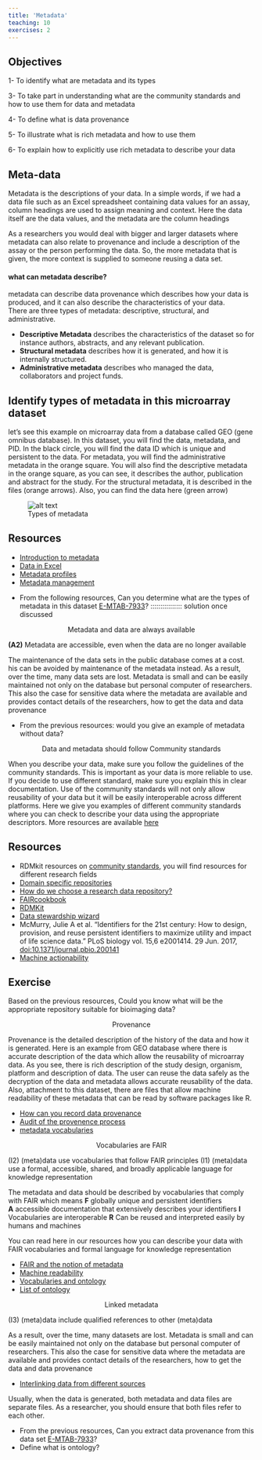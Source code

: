 ```yaml
---
title: 'Metadata'
teaching: 10
exercises: 2
---
```

::: callout
## Objectives
1- To identify what are metadata and its types

3- To take part in understanding what are the community standards and how to use them for data and metadata

4- To define what is data provenance

5- To illustrate what is rich metadata and how to use them

6- To explain how to explicitly use rich metadata to describe your data
:::

## Meta-data

Metadata is the descriptions of your data.  In a simple words, if we had a data file such as an Excel spreadsheet containing data values for an assay, column headings are used to assign meaning and context.  Here the data itself are the data values, and the metadata are the column headings 

As a researchers you would deal with bigger and larger datasets where metadata can also relate to provenance and include a description of the assay or the person performing the data.  So, the more metadata that is given, the more context is supplied to someone reusing a data set.


#### what can metadata describe?

metadata can describe data provenance which describes how your data is produced, and it can also describe the characteristics of your data.  
There are three types of metadata: descriptive, structural, and administrative.  

- **Descriptive Metadata** describes the characteristics of the dataset so for instance authors, abstracts, and any relevant publication.
- **Structural metadata** describes how it is generated, and how it is internally structured.
- **Administrative metadata** describes who managed the data, collaborators and project funds.  


::: discussion
## Identify types of metadata in this microarray dataset
let’s see this example on microarray data from a database called GEO (gene omnibus database). In this dataset, you will find the data, metadata, and PID. In the black circle, you will find the data ID which is unique and persistent to the data. For metadata, you will find the administrative metadata in the orange square. You will also find the descriptive metadata in the orange square, as you can see, it describes the author, publication and abstract for the study. For the structural metadata, it is described in the files (orange arrows). Also, you can find the data here (green arrow)

![Types of metadata](fig/metadata.jpg){alt='alt text'}
:::

::: callout
## Resources
- [Introduction to metadata](https://carpentries-incubator.github.io/fair-bio-practice/05-intro-to-metadata/index.html)
- [Data in Excel](https://carpentries-incubator.github.io/fair-bio-practice/07-data-in-excel/index.html)
- [Metadata profiles](https://faircookbook.elixir-europe.org/content/recipes/interoperability/creating-minimal-metadata-profiles.html)
- [Metadata management](https://rdmkit.elixir-europe.org/metadata_management.html)
:::

:::::::::::::::::::::::::::::: challenge
- From the following resources, Can you determine what are the types of metadata in this dataset [E-MTAB-7933](https://www.ebi.ac.uk/biostudies/arrayexpress/studies/E-MTAB-7933)?
:::::::::::::::: solution
once discussed
::::::::::::::::::::::::::::::::::::::

<p style="text-align: center;"> Metadata and data are always available </p>

**(A2)** Metadata are accessible, even when the data are no longer available

The maintenance of the data sets in the public database comes at a cost. his can be avoided by maintenance of the metadata instead. As a result, over the time, many data sets are lost. Metadata is small and can be easily maintained not only on the database but personal computer of researchers. This also the case for sensitive data where the metadata are available and provides contact details of the researchers, how to get the data and data provenance


:::::::::::::: challenge
- From the previous resources: would you give an example of metadata without data?
:::::::::::::::::

<p style="text-align: center;"> Data and metadata should follow Community standards </p>

When you describe your data, make sure you follow the guidelines of the community standards. This is important as your data is more reliable to use. If you decide to use different standard, make sure you explain this in clear documentation. Use of the community standards will not only allow reusability of your data but it will be easily interoperable across different platforms. 
Here we give you examples of different community standards where you can check to describe your data using the appropriate descriptors. More resources are available [here](https://rdmkit.elixir-europe.org/your_domain) 

::: callout
## Resources
- RDMkit resources on [community standards](https://rdmkit.elixir-europe.org/your_domain), you will find resources for different research fields
- [Domain specific repositories](https://carpentries-incubator.github.io/fair-bio-practice/13-data-repositories/index.html)
- [How do we choose a research data repository?](https://carpentries-incubator.github.io/fair-bio-practice/13-data-repositories/index.html)
- [FAIRcookbook](https://faircookbook.elixir-europe.org/content/recipes/findability/identifiers.html)
- [RDMKit](https://rdmkit.elixir-europe.org/identifiers.html)
- [Data stewardship wizard](https://researchers.ds-wizard.org/knowledge-models/dsw:root:latest/preview?questionUuid=d21fdb06-22bf-418e-aa40-dc5ef1485f56)
- McMurry, Julie A et al. “Identifiers for the 21st century: How to design, provision, and reuse persistent identifiers to maximize utility and impact of life science data.” PLoS biology vol. 15,6 e2001414. 29 Jun. 2017, [doi:10.1371/journal.pbio.200141](https://www.ncbi.nlm.nih.gov/pmc/articles/PMC5490878/)
- [Machine actionability](https://rdmkit.elixir-europe.org/machine_actionability)
:::

::: challenge
## Exercise
Based on the previous resources, Could you know what will be the appropriate repository suitable for bioimaging data?
:::

<p style="text-align: center;"> Provenance </p>

Provenance is the detailed description of the history of the data and how it is generated.
Here is an example from GEO database where there is accurate description of the data which allow the reusability of microarray data. As you see, there is rich description of the study design, organism, platform and description of data. The user can reuse the data safely as the decryption of the data and metadata allows accurate reusability of the data. Also, attachment to this dataset, there are files that allow machine readability of these metadata that can be read by software packages like R.


::: callout
- [How can you record data provenance](https://rdmkit.elixir-europe.org/data_provenance)
- [Audit of the provenence process](https://faircookbook.elixir-europe.org/content/recipes/reusability/provenance.html)
- [metadata vocabularies](https://lov.linkeddata.es/dataset/lov/)
::: 

<p style="text-align: center;"> Vocabularies are FAIR </p>
(I2)  (meta)data use vocabularies that follow FAIR principles
(I1)  (meta)data use a formal, accessible, shared, and broadly applicable language for knowledge representation


The metadata and data should be described by vocabularies that comply with FAIR which means
**F** globally unique and persistent identifiers                           
**A** accessible documentation that extensively describes your identifiers
**I** Vocabularies are interoperable
**R** Can be reused and interpreted easily by humans and machines

You can read here in our resources how you can describe your data with FAIR vocabularies and formal language for knowledge representation

::: callout
- [FAIR and the notion of metadata](https://faircookbook.elixir-europe.org/content/recipes/introduction/metadata-fair.html)
- [Machine readability](https://rdmkit.elixir-europe.org/machine_actionability)
- [Vocabularies and ontology](https://carpentries-incubator.github.io/fair-bio-practice/06-being-precise/index.html)
- [List of ontology](https://obofoundry.org/)
:::

<p style="text-align: center;"> Linked metadata </p>
(I3)  (meta)data include qualified references to other (meta)data

As a result, over the time, many datasets are lost. Metadata is small and can be easily maintained not only on the database but personal computer of researchers. This also the case for sensitive data where the metadata are available and provides contact details of the researchers, how to get the data and data provenance

::: callout
- [Interlinking data from different sources](https://faircookbook.elixir-europe.org/content/recipes/interoperability/identifier-mapping.html#references)
:::

Usually, when the data is generated, both metadata and data files are separate files. As a researcher, you should ensure that both files refer to each other.

::::::::::: challenge
- From the previous resources, Can you extract data provenance from this data set [E-MTAB-7933](https://www.ebi.ac.uk/biostudies/arrayexpress/studies/E-MTAB-7933)? 
- Define what is ontology?
::::::::::::::::
